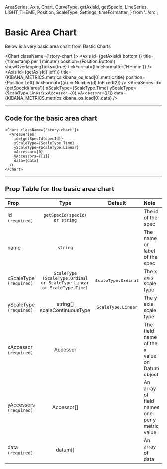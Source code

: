   AreaSeries,
  Axis,
  Chart,
  CurveType,
  getAxisId,
  getSpecId,
  LineSeries,
  LIGHT_THEME,
  Position,
  ScaleType,
  Settings,
  timeFormatter,
} from '../src';

<Meta title="Area Charts/Basic" />

# Basic Area Chart
Below is a very basic area chart from Elastic Charts

<Chart className={'story-chart'}>
  <Axis
        id={getAxisId('bottom')}
        title={'timestamp per 1 minute'}
        position={Position.Bottom}
        showOverlappingTicks={true}
        tickFormat={timeFormatter('HH:mm')}
      />
      <Axis
        id={getAxisId('left')}
        title={KIBANA_METRICS.metrics.kibana_os_load[0].metric.title}
        position={Position.Left}
        tickFormat={(d) => Number(d).toFixed(2)}
      />
    <AreaSeries
    id={getSpecId('area')}
    xScaleType={ScaleType.Time}
    yScaleType={ScaleType.Linear}
    xAccessor={0}
    yAccessors={[1]}
    data={KIBANA_METRICS.metrics.kibana_os_load[0].data}
    />
</Chart>


***


## Code for the basic area chart 
    <Chart className={'story-chart'}>
      <AreaSeries
        id={getSpecId(specId)}
        xScaleType={ScaleType.Time}
        yScaleType={ScaleType.Linear}
        xAccessor={0}
        yAccessors={[1]}
        data={data}
      />
    </Chart>

***
## Prop Table for the basic area chart

| Prop | Type | Default | Note |
|:------|:------:|:---------:|:------|
| id  `(required)` | `getSpecId(specId) or string` |  | The id of the spec |
| name | `string` | | The name or label of the spec |
| xScaleType `(required)`| `ScaleType (ScaleType.Ordinal or ScaleType.Linear or ScaleType.Time)` | `ScaleType.Ordinal` | The x axis scale type |
| yScaleType `(required)`| string[] scaleContinuousType | `ScaleType.Linear` | The y axis scale type |
| xAccessor `(required)`| Accessor |  | The field name of the x value on Datum object |
| yAccessors `(required)`| Accessor[] |  | An array of field names one per y metric value |
| data `(required)` | datum[] |  | An array of data |
